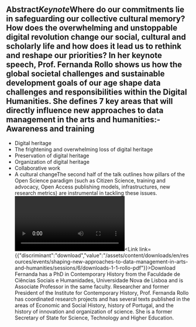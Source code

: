 ## Abstract*Keynote*Where do our commitments lie in safeguarding our collective cultural memory? How does the overwhelming and unstoppable digital revolution change our social, cultural and scholarly life and how does it lead us to rethink and reshape our priorities? In her keynote speech, Prof. Fernanda Rollo shows us how the global societal challenges and sustainable development goals of our age shape data challenges and responsibilities within the Digital Humanities. She defines 7 key areas that will directly influence new approaches to data management in the arts and humanities:- Awareness and training
- Digital heritage
- The frightening and overwhelming loss of digital heritage
- Preservation of digital heritage
- Organization of digital heritage
- Collaborative work
- A cultural changeThe second half of the talk outlines how pillars of the Open Science paradigm (such as Citizen Science, training and advocacy, Open Access publishing models, infrastructures, new research metrics) are instrumental in tackling these issues.<Video provider="youtube" id="R7vo7x7b62k">
  Maria Fernanda Rollo - Caring for Data to Shape the Future
</Video><Link link={{"discriminant":"download","value":"/assets/content/downloads/en/resources/events/shaping-new-approaches-to-data-management-in-arts-and-humanities/sessions/6/downloads-1-1-rollo-pdf"}}>Download</Link><Speakers>
  <Speaker speaker="rollo-maria-fernanda">
    Fernanda has a PhD in Contemporary History from the Faculdade de Ciências Sociais e Humanidades, Universidade Nova de Lisboa and is Associate Professor in the same faculty. Researcher and former President of the Institute for Contemporary History, Prof. Fernanda Rollo has coordinated research projects and has several texts published in the areas of Economic and Social History, history of Portugal, and the history of innovation and organization of science. She is a former Secretary of State for Science, Technology and Higher Education.
  </Speaker>
</Speakers>
